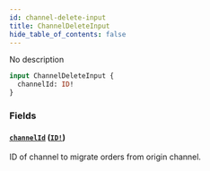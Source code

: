 ```yaml
---
id: channel-delete-input
title: ChannelDeleteInput
hide_table_of_contents: false
---
```


No description

```graphql
input ChannelDeleteInput {
  channelId: ID!
}
```

### Fields

#### [`channelId`](#) ([`ID!`](../../../developer/api-reference/scalars/id))

ID of channel to migrate orders from origin channel.
